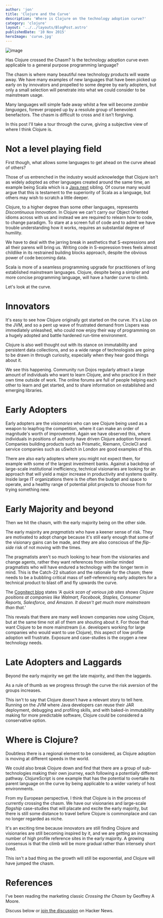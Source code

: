 ```yaml
---
author: 'jon'
title: 'Clojure and the Curve'
description: 'Where is Clojure on the technology adoption curve?'
category: 'clojure'
layout: '../../layouts/BlogPost.astro'
publishedDate: '10 Nov 2015'
heroImage: 'curve.jpg'
---
```



<Image alt='image' src={tal} />

Has Clojure crossed the Chasm? Is the technology adoption curve even
applicable to a general purpose programming language?

The chasm is where many beautiful new technology products will waste
away. We have many examples of new languages that have been picked up
early on by innovators and propelled to some degree by early adopters,
but only a small selection will penetrate into what we could consider to
be mainstream usage.

Many languages will simple fade away whilst a few will become _zombie
languages_, forever propped up by a resolute group of benevolent
benefactors. The chasm is difficult to cross and it isn't forgiving.

In this post I'll take a tour through the curve, giving a subjective
view of where I think Clojure is.

# Not a level playing field

First though, what allows some languages to get ahead on the curve ahead
of others?

Those of us entrenched in the industry would acknowledge that Clojure
isn't as widely adopted as other languages created around the same time,
an example being Scala which is a
[Java.next](http://www.ibm.com/developerworks/library/j-jn16/index.html)
sibling. Of course many would argue that this is testament to the
superiority of Scala as a language, but others may wish to scratch a
little deeper.

Clojure, to a higher degree than some other languages, represents
_Discontinuous Innovation_. In Clojure we can't carry our Object
Oriented idioms across with us and instead we are required to relearn
how to code, to change paradigm. To stare at a screen full of code and
to admit we have trouble understanding how it works, requires an
substantial degree of humility.

We have to deal with the jarring break in aesthetics that S-expressions
and all their parens will bring us. Writing code in S-expression trees
feels almost childlike in its restrained building blocks approach,
despite the obvious power of code becoming data.

Scala is more of a seamless programming upgrade for practitioners of
long established mainstream languages. Clojure, despite being a simpler
and more concise programming language, will have a harder curve to
climb.

Let's look at the curve.

# Innovators

It's easy to see how Clojure originally got started on the curve. It's a
Lisp on the JVM, and so a pent up wave of frustrated demand from Lispers
was immediately unleashed, who could now enjoy their way of programming
on a hugely adopted and battle hardened run-time environment.

Clojure is also well thought out with its stance on immutability and
persistent data collections, and so a wide range of technologists are
going to be drawn in through curiosity, especially when they hear good
things about it.

We see this happening. Community run Dojos regularly attract a large
amount of individuals who want to learn Clojure, and who practice it in
their own time outside of work. The online forums are full of people
helping each other to learn and get started, and to share information on
established and emerging libraries.

# Early Adopters

Early adopters are the _visionaries_ who can see Clojure being used as a
weapon to leapfrog the competition, where it can make an order of
magnitude's worth of improvement. Again we have observed this, where
individuals in positions of authority have driven Clojure adoption
forward. Companies building products such as Prismatic, Riemann,
CircleCI and service companies such as uSwitch in London are good
examples of this.

There are also early adopters where you might not expect them, for
example with some of the largest investment banks. Against a backdrop of
large-scale institutional inefficiency, technical visionaries are
looking for an approach that will yield a major increase in productivity
and systems quality. Inside large IT organizations there is the often
the budget and space to operate, and a healthy range of potential pilot
projects to choose from for trying something new.

# Early Majority and beyond

Then we hit the chasm, with the early majority being on the other side.

The early majority are _pragmatists_ who have a keener sense of risk.
They are motivated to adopt change because it's still early enough that
some of the visionary gains can be made, and they are also conscious of
the _flip-side_ risk of not moving with the times.

The pragmatists aren't so much looking to hear from the visionaries and
change agents, rather they want references from similar minded
pragmatists who will have endured a technology with the longer term in
mind. This is the Catch-22 situation and the rationale for the chasm;
there needs to be a bubbling critical mass of self-referencing early
adopters for a technical product to blast off and fly upwards the curve.

The [Cognitect blog](http://blog.cognitect.com/blog/2015/9/21/2-myths-and-2-facts-about-clojure-that-change-everything)
states _\'A quick scan of various job sites shows Clojure positions at
companies like Walmart, Facebook, Staples, Consumer Reports, Salesforce,
and Amazon. It doesn't get much more mainstream than that.\'_

This reveals that there are many well known companies now using Clojure,
but at the same time not all of them are shouting about it. For those
that want Clojure to be more mainstream (i.e. developers working for
large companies who would want to use Clojure), this aspect of low
profile adoption will frustrate. Exposure and case-studies is the oxygen
a new technology needs.

# Late Adopters and Laggards

Beyond the early majority we get the late majority, and then the
laggards.

As a rule of thumb as we progress through the curve the risk aversion of
the groups increases.

This isn't to say that Clojure doesn't have a relevant story to tell
here. Running on the JVM where Java developers can reuse their JAR
deployment, debugging and profiling skills, and with baked-in
immutability making for more predictable software, Clojure could be
considered a conservative option.

# Where is Clojure?

Doubtless there is a regional element to be considered, as Clojure
adoption is moving at different speeds in the world.

We could also break Clojure down and find that there are a group of
sub-technologies making their own journey, each following a potentially
different pathway. ClojureScript is one example that has the potential
to overtake its parent language on the curve by being applicable to a
wider variety of host environments.

From my European perspective, I think that Clojure is in the process of
currently crossing the chasm. We have our visionaries and large-scale
_flagship_ case-studies that will placate and excite the early majority,
but there is still some distance to travel before Clojure is commonplace
and can no longer regarded as niche.

It's an exciting time because innovators are still finding Clojure and
visionaries are still becoming inspired by it, and we are getting an
increasing number of high profile reference sites in the early majority.
A growing consensus is that the climb will be more gradual rather than
intensely short lived.

This isn't a bad thing as the growth will still be exponential, and
Clojure will have jumped the chasm.

# References

I've been reading the marketing classic _Crossing the Chasm_ by Geoffrey
A Moore.

Discuss below or [join the discussion](https://news.ycombinator.com/item?id=10539029) on Hacker
News.
